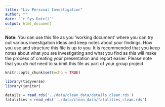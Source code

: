 ```yaml
---
title: "Liv Personal Investigation"
author: ""
date: "`r Sys.Date()`"
output: html_document
---
```


**Note:** You can use this file as you 'working document' where you can try out various investigation ideas and keep notes about your findings. How you use and structure this file is up to you. It is recommended that you keep notes about what you are investigating and what you find as this will make the process of creating your presentation and report easier. Please note that you _do not_ need to submit this file as part of your group project.

```r
knitr::opts_chunk$set(echo = TRUE)
```

```r
library(tidyverse)
library(janitor)
```

```r
details = read_rds('../data/clean_data/details_clean.rds')
fatalities = read_rds('../data/clean_data/fatalities_clean.rds')
```